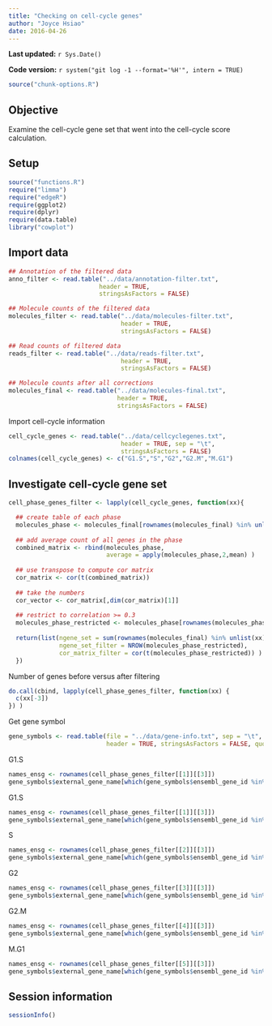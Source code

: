 ```yaml
---
title: "Checking on cell-cycle genes"
author: "Joyce Hsiao"
date: 2016-04-26
---
```


**Last updated:** `r Sys.Date()`

**Code version:** `r system("git log -1 --format='%H'", intern = TRUE)`

```r
source("chunk-options.R")
```


## Objective 

Examine the cell-cycle gene set that went into the cell-cycle score calculation. 


## Setup

```r
source("functions.R")
require("limma")
require("edgeR")
require(ggplot2)
require(dplyr)
require(data.table)
library("cowplot")
```


## Import data

```r
## Annotation of the filtered data
anno_filter <- read.table("../data/annotation-filter.txt",
                         header = TRUE,
                         stringsAsFactors = FALSE)

## Molecule counts of the filtered data
molecules_filter <- read.table("../data/molecules-filter.txt",
                               header = TRUE,
                               stringsAsFactors = FALSE)

## Read counts of filtered data
reads_filter <- read.table("../data/reads-filter.txt",
                               header = TRUE,
                               stringsAsFactors = FALSE)

## Molecule counts after all corrections
molecules_final <- read.table("../data/molecules-final.txt",
                              header = TRUE,
                              stringsAsFactors = FALSE)
```


Import cell-cycle information

```r
cell_cycle_genes <- read.table("../data/cellcyclegenes.txt",
                               header = TRUE, sep = "\t",
                               stringsAsFactors = FALSE)
colnames(cell_cycle_genes) <- c("G1.S","S","G2","G2.M","M.G1")
```


## Investigate cell-cycle gene set

```r
cell_phase_genes_filter <- lapply(cell_cycle_genes, function(xx){

  ## create table of each phase
  molecules_phase <- molecules_final[rownames(molecules_final) %in% unlist(xx), ]
  
  ## add average count of all genes in the phase
  combined_matrix <- rbind(molecules_phase, 
                           average = apply(molecules_phase,2,mean) )
    
  ## use transpose to compute cor matrix
  cor_matrix <- cor(t(combined_matrix))
    
  ## take the numbers
  cor_vector <- cor_matrix[,dim(cor_matrix)[1]]
    
  ## restrict to correlation >= 0.3 
  molecules_phase_restricted <- molecules_phase[rownames(molecules_phase) %in% names(cor_vector[cor_vector >= 0.3]),]
  
  return(list(ngene_set = sum(rownames(molecules_final) %in% unlist(xx)),
              ngene_set_filter = NROW(molecules_phase_restricted),
              cor_matrix_filter = cor(t(molecules_phase_restricted)) ) )    
  })
```


Number of genes before versus after filtering

```r
do.call(cbind, lapply(cell_phase_genes_filter, function(xx) {
  c(xx[-3])
}) )
```


Get gene symbol

```r
gene_symbols <- read.table(file = "../data/gene-info.txt", sep = "\t",
                           header = TRUE, stringsAsFactors = FALSE, quote = "")
```

G1.S

```r
names_ensg <- rownames(cell_phase_genes_filter[[1]][[3]])
gene_symbols$external_gene_name[which(gene_symbols$ensembl_gene_id %in% names_ensg)]
```


G1.S

```r
names_ensg <- rownames(cell_phase_genes_filter[[1]][[3]])
gene_symbols$external_gene_name[which(gene_symbols$ensembl_gene_id %in% names_ensg)]
```

S

```r
names_ensg <- rownames(cell_phase_genes_filter[[2]][[3]])
gene_symbols$external_gene_name[which(gene_symbols$ensembl_gene_id %in% names_ensg)]
```

G2

```r
names_ensg <- rownames(cell_phase_genes_filter[[3]][[3]])
gene_symbols$external_gene_name[which(gene_symbols$ensembl_gene_id %in% names_ensg)]
```

G2.M

```r
names_ensg <- rownames(cell_phase_genes_filter[[4]][[3]])
gene_symbols$external_gene_name[which(gene_symbols$ensembl_gene_id %in% names_ensg)]
```

M.G1

```r
names_ensg <- rownames(cell_phase_genes_filter[[5]][[3]])
gene_symbols$external_gene_name[which(gene_symbols$ensembl_gene_id %in% names_ensg)]
```

## Session information

```r
sessionInfo()
```
